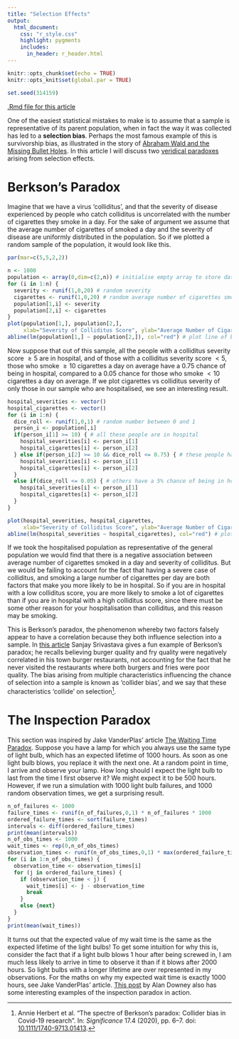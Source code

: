 ---
title: "Selection Effects"
output:
  html_document:
    css: "r_style.css"
    highlight: pygments
    includes: 
      in_header: r_header.html
---
```{r setup, include=FALSE}
knitr::opts_chunk$set(echo = TRUE)
knitr::opts_knit$set(global.par = TRUE)
```

```{r, echo=FALSE}
set.seed(314159)
```
[.Rmd file for this article](https://regriffiths.github.io/rprojects/selection-effects.Rmd)

One of the easiest statistical mistakes to make is to assume that a sample is representative of its parent population, when in fact the way it was collected has led to a **selection bias**. Perhaps the most famous example of this is survivorship bias, as illustrated in the story of [Abraham Wald and the Missing Bullet Holes](https://medium.com/@penguinpress/an-excerpt-from-how-not-to-be-wrong-by-jordan-ellenberg-664e708cfc3d). In this article I will discuss two [veridical paradoxes](https://en.wikipedia.org/wiki/Paradox#Quine's_classification) arising from selection effects.

# Berkson's Paradox
Imagine that we have a virus 'colliditus', and that the severity of disease experienced by people who catch colliditus is uncorrelated with the number of cigarettes they smoke in a day. For the sake of argument we assume that the average number of cigarettes of smoked a day and the severity of disease are uniformly distributed in the population. So if we plotted a random sample of the population, it would look like this.

```{r, echo=FALSE}
par(mar=c(5,5,2,2))
```

```{r, fig.height=6, fig.width=9}
n <- 1000
population <- array(0,dim=c(2,n)) # initialise empty array to store data for each person
for (i in 1:n) {
  severity <- runif(1,0,20) # random severity
  cigarettes <- runif(1,0,20) # random average number of cigarettes smoked
  population[1,i] <- severity
  population[2,i] <- cigarettes
}
plot(population[1,], population[2,],
     xlab="Severity of Colliditus Score", ylab="Average Number of Cigarettes Smoked in a Day")
abline(lm(population[1,] ~ population[2,]), col="red") # plot line of best fit

```

Now suppose that out of this sample, all the people with a colliditus severity score $\geq5$ are in hospital, and of those with a colliditus severity score $<5$, those who smoke $\geq10$ cigarettes a day on average have a $0.75$ chance of being in hospital, compared to a $0.05$ chance for those who smoke $<10$ cigarettes a day on average. If we plot cigarettes vs colliditus severity of only those in our sample who are hospitalised, we see an interesting result.

```{r, fig.height=6, fig.width=9}
hospital_severities <- vector() 
hospital_cigarettes <- vector()
for (i in 1:n) {
  dice_roll <- runif(1,0,1) # random number between 0 and 1
  person_i <- population[,i]
  if(person_i[1] >= 10) { # all these people are in hospital
    hospital_severities[i] <- person_i[1]
    hospital_cigarettes[i] <- person_i[2]
  } else if(person_i[2] >= 10 && dice_roll <= 0.75) { # these people have a 75% chance of being in hospital
    hospital_severities[i] <- person_i[1]
    hospital_cigarettes[i] <- person_i[2]
  }
  else if(dice_roll <= 0.05) { # others have a 5% chance of being in hospital
    hospital_severities[i] <- person_i[1]
    hospital_cigarettes[i] <- person_i[2]
  }  
}

plot(hospital_severities, hospital_cigarettes,
     xlab="Severity of Colliditus Score", ylab="Average Number of Cigarettes Smoked in a Day")
abline(lm(hospital_severities ~ hospital_cigarettes), col="red") # plot line of best fit

```

If we took the hospitalised population as representative of the general population we would find that there is a negative association between average number of cigarettes smoked in a day and severity of colliditus. But we would be failing to account for the fact that having a severe case of colliditus, and smoking a large number of cigarettes per day are both factors that make you more likely to be in hospital. So if you are in hospital with a low colliditus score, you are more likely to smoke a lot of cigarettes than if you are in hospital with a high colliditus score, since there must be some other reason for your hospitalisation than colliditus, and this reason may be smoking. 

This is Berkson's paradox, the phenomenon whereby two factors falsely appear to have a correlation because they both influence selection into a sample. In [this article](https://thehardestscience.com/2014/08/04/the-selection-distortion-effect-how-selection-changes-correlations-in-surprising-ways/) Sanjay Srivastava gives a fun example of Berkson's paradox; he recalls believing burger quality and fry quality were negatively correlated in his town burger restaurants, not accounting for the fact that he never visited the restaurants where both burgers and fries were poor quality. The bias arising from multiple characteristics influencing the chance of selection into a sample is known as 'collider bias', and we say that these characteristics 'collide' on selection[^1]. 

# The Inspection Paradox
This section was inspired by Jake VanderPlas' article [The Waiting Time Paradox](https://jakevdp.github.io/blog/2018/09/13/waiting-time-paradox/). Suppose you have a lamp for which you always use the same type of light bulb, which has an expected lifetime of 1000 hours. As soon as one light bulb blows, you replace it with the next one. At a random point in time, I arrive and observe your lamp. How long should I expect the light bulb to last from the time I first observe it? We might expect it to be 500 hours. However, if we run a simulation with 1000 light bulb failures, and 1000 random observation times, we get a surprising result.

```{r}
n_of_failures <- 1000
failure_times <- runif(n_of_failures,0,1) * n_of_failures * 1000
ordered_failure_times <- sort(failure_times)
intervals <- diff(ordered_failure_times)
print(mean(intervals))
n_of_obs_times <- 1000
wait_times <- rep(0,n_of_obs_times)
observation_times <- runif(n_of_obs_times,0,1) * max(ordered_failure_times)
for (i in 1:n_of_obs_times) {
  observation_time <- observation_times[i]
  for (j in ordered_failure_times) {
    if (observation_time < j) {
      wait_times[i] <- j - observation_time
      break
    }
    else {next}
  }
} 
print(mean(wait_times))
```

It turns out that the expected value of my wait time is the same as the expected lifetime of the light bulbs! To get some intuition for why this is, consider the fact that if a light bulb blows 1 hour after being screwed in, I am much less likely to arrive in time to observe it than if it blows after 2000 hours. So light bulbs with a longer lifetime are over represented in my observations. For the maths on why my expected wait time is exactly 1000 hours, see Jake VanderPlas' article. [This post](https://towardsdatascience.com/the-inspection-paradox-is-everywhere-2ef1c2e9d709) by Alan Downey also has some interesting examples of the inspection paradox in action.

[^1]: Annie Herbert et al. “The spectre of Berkson’s paradox: Collider bias in
Covid-19 research”. In: *Significance* 17.4 (2020), pp. 6–7. doi: [10.1111/1740-9713.01413](https://
doi.org/10.1111/1740-9713.01413).